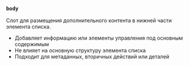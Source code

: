### `body`

Слот для размещения дополнительного контента в нижней части элемента списка.

- Добавляет информацию или элементы управления под основным содержимым
- Не влияет на основную структуру элемента списка
- Подходит для метаданных, вторичных действий или деталей
